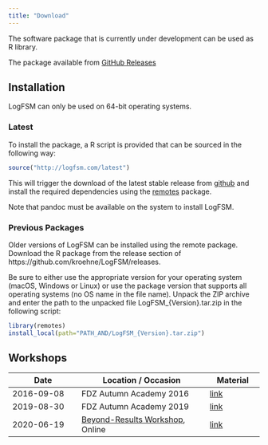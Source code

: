 ```yaml
---
title: "Download"
---
```


The software package that is currently under development can be used as R library. 

The package available from [GitHub Releases](https://github.com/kroehne/LogFSM/releases)

## Installation

LogFSM can only be used on 64-bit operating systems. 

### Latest 

To install the package, a R script is provided that can be sourced in the following way: 

```r
source("http://logfsm.com/latest")
```

This will trigger the download of the latest stable release from [github](https://github.com/kroehne/LogFSM/releases) and install the required dependencies using the [remotes](https://cran.r-project.org/package=remotes) package.  

Note that pandoc must be available on the system to install LogFSM. 

### Previous Packages 

Older versions of LogFSM can be installed using the remote package. Download the R package from the release section of https://github.com/kroehne/LogFSM/releases.

Be sure to either use the appropriate version for your operating system (macOS, Windows or Linux) or use the package version that supports all operating systems (no OS name in the file name).  Unpack the ZIP archive and enter the path to the unpacked file LogFSM_{Version}.tar.zip in the following script: 

```r
library(remotes)
install_local(path="PATH_AND/LogFSM_{Version}.tar.zip")
```


## Workshops

| Date         | Location / Occasion      | Material  |
|--------------|--------------------------|-----------|
| 2016-09-08   | FDZ Autumn Academy 2016  |  [link](http://logfsm.com/download/fdz2016/material.zip)  |
| 2019-08-30   | FDZ Autumn Academy 2019  |  [link](http://logfsm.com/download/fdz2019/material.zip)  |
| 2020-06-19   | [Beyond-Results Workshop](https://beyond-results.com/frankfurt2020/logfsm/), Online  |  [link](http://logfsm.com/download/beyond2020/material.zip)  |
 

 